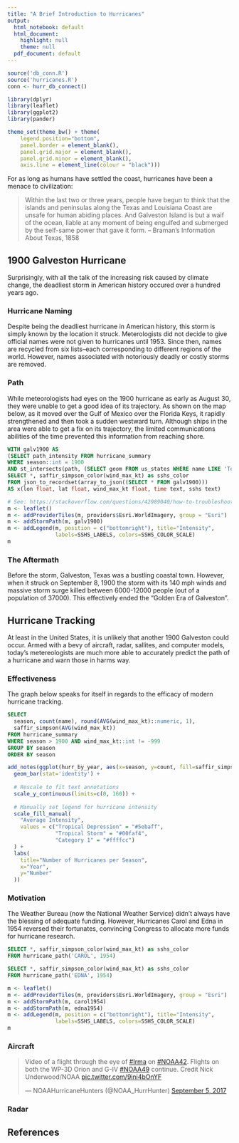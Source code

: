 ```yaml
---
title: "A Brief Introduction to Hurricanes"
output:
  html_notebook: default
  html_document:
    highlight: null
    theme: null
  pdf_document: default
---
```


```r
source('db_conn.R')
source('hurricanes.R')
conn <- hurr_db_connect()

library(dplyr)
library(leaflet)
library(ggplot2)
library(pander)
```

```r
theme_set(theme_bw() + theme(
    legend.position="bottom",
    panel.border = element_blank(),
    panel.grid.major = element_blank(),
    panel.grid.minor = element_blank(),
    axis.line = element_line(colour = "black")))
```

For as long as humans have settled the coast, hurricanes have been a menace to civilization:

> Within the last two or three years, people have begun to think that the islands
  and peninsulas along the Texas and Louisiana Coast are unsafe for human abiding places. And
  Galveston Island is but a waif of the ocean, liable at any moment of
  being engulfed and submerged by the self-same power that gave it form.
    -- Braman's Information About Texas, 1858

## 1900 Galveston Hurricane
Surprisingly, with all the talk of the increasing risk caused by climate change, the deadliest storm in 
American history occured over a hundred years ago. 

### Hurricane Naming
Despite being the deadliest hurricane in American history, this storm is simply known by the location it struck. Meterologists did not decide to give official names were not given to hurricanes until 1953. Since then, names are recycled from six lists--each corresponding to different regions of the world. However, names associated with notoriously deadly or costly storms are removed.

### Path
While meteorologists had eyes on the 1900 hurricane as early as August 30, they were unable to get a good idea of its trajectory.
As shown on the map below, as it moved over the Gulf of Mexico over the Florida Keys, it rapidly strengthened and
then took a sudden westward turn. Although ships in the area were
able to get a fix on its trajectory, the limited communications abilities of the time prevented this information from reaching shore.

```sql
WITH galv1900 AS
(SELECT path_intensity FROM hurricane_summary 
WHERE season::int = 1900
AND st_intersects(path, (SELECT geom FROM us_states WHERE name LIKE 'Texas')))
SELECT *, saffir_simpson_color(wind_max_kt) as sshs_color
FROM json_to_recordset(array_to_json((SELECT * FROM galv1900)))
AS x(lon float, lat float, wind_max_kt float, time text, sshs text)
```

```r
# See: https://stackoverflow.com/questions/42989040/how-to-troubleshoot-missing-osm-tiles-in-leaflet-html-widget
m <- leaflet()
m <- addProviderTiles(m, providers$Esri.WorldImagery, group = "Esri")
m <- addStormPath(m, galv1900)
m <- addLegend(m, position = c("bottomright"), title="Intensity",
               labels=SSHS_LABELS, colors=SSHS_COLOR_SCALE)
m
```

### The Aftermath
Before the storm, Galveston, Texas was a bustling coastal town. However, when it
struck on September 8, 1900 the 
storm with its 140 mph winds and massive storm surge killed between 6000-12000
people (out of a population of 37000). This effectively ended the "Golden Era of Galveston".

## Hurricane Tracking
At least in the United States, it is unlikely that another 1900 Galveston could occur.
Armed with a bevy of aircraft, radar, sallites, and computer models, today's metereologists 
are much more able to accurately predict the path of a hurricane and warn those in harms way.

### Effectiveness
The graph below speaks for itself in regards to the efficacy of modern hurricane tracking.

```sql
SELECT
  season, count(name), round(AVG(wind_max_kt)::numeric, 1),        
  saffir_simpson(AVG(wind_max_kt))
FROM hurricane_summary
WHERE season > 1900 AND wind_max_kt::int != -999
GROUP BY season
ORDER BY season
```

```r
add_notes(ggplot(hurr_by_year, aes(x=season, y=count, fill=saffir_simpson)) +
  geom_bar(stat='identity') +
  
  # Rescale to fit text annotations
  scale_y_continuous(limits=c(0, 160)) + 
  
  # Manually set legend for hurricane intensity
  scale_fill_manual(
    "Average Intensity",
    values = c("Tropical Depression" = "#5ebaff",
               "Tropical Storm" = "#00faf4",
               "Category 1" = "#ffffcc")
  ) +
  labs(
    title="Number of Hurricanes per Season",
    x="Year",
    y="Number"
  ))
```

### Motivation
The Weather Bureau (now the National Weather Service) didn't always have the blessing of adequate funding. However, 
Hurricanes Carol and Edna in 1954 reversed their fortunates, convincing Congress to
allocate more funds for hurricane research.

```sql
SELECT *, saffir_simpson_color(wind_max_kt) as sshs_color
FROM hurricane_path('CAROL', 1954)
```

```sql
SELECT *, saffir_simpson_color(wind_max_kt) as sshs_color
FROM hurricane_path('EDNA', 1954)
```

```r
m <- leaflet()
m <- addProviderTiles(m, providers$Esri.WorldImagery, group = "Esri")
m <- addStormPath(m, carol1954)
m <- addStormPath(m, edna1954)
m <- addLegend(m, position = c("bottomright"), title="Intensity",
               labels=SSHS_LABELS, colors=SSHS_COLOR_SCALE)
m
```

### Aircraft
<blockquote class="twitter-tweet" data-lang="en"><p lang="en" dir="ltr">Video of a flight through the eye of <a href="https://twitter.com/hashtag/Irma?src=hash&amp;ref_src=twsrc%5Etfw">#Irma</a> on <a href="https://twitter.com/hashtag/NOAA42?src=hash&amp;ref_src=twsrc%5Etfw">#NOAA42</a>. Flights on both the WP-3D Orion and G-IV <a href="https://twitter.com/hashtag/NOAA49?src=hash&amp;ref_src=twsrc%5Etfw">#NOAA49</a> continue. Credit Nick Underwood/NOAA <a href="https://t.co/9ini4bOnYF">pic.twitter.com/9ini4bOnYF</a></p>&mdash; NOAAHurricaneHunters (@NOAA_HurrHunter) <a href="https://twitter.com/NOAA_HurrHunter/status/905184657431506945?ref_src=twsrc%5Etfw">September 5, 2017</a></blockquote>
<script async src="//platform.twitter.com/widgets.js" charset="utf-8"></script>

### Radar

## References